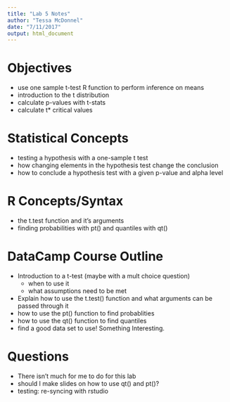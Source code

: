 ```yaml
---
title: "Lab 5 Notes"
author: "Tessa McDonnel"
date: "7/11/2017"
output: html_document
---
```



# Objectives
- use one sample t-test R function to perform inference on means
- introduction to the t distribution
- calculate p-values with t-stats
- calculate t* critical values

# Statistical Concepts
- testing a hypothesis with a one-sample t test
- how changing elements in the hypothesis test change the conclusion
- how to conclude a hypothesis test with a given p-value and alpha level


# R Concepts/Syntax
- the t.test function and it's arguments
- finding probabilities with pt() and quantiles with qt()

# DataCamp Course Outline
- Introduction to a t-test (maybe with a mult choice question)
  - when to use it
  - what assumptions need to be met
- Explain how to use the t.test() function and what arguments can be passed   through it
- how to use the pt() function to find probablities
- how to use the qt() function to find quantiles
- find a good data set to use! Something Interesting.

# Questions
- There isn't much for me to do for this lab
- should I make slides on how to use qt() and pt()?
- testing: re-syncing with rstudio

